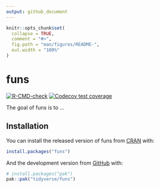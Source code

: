 ```yaml
---
output: github_document
---
```


<!-- README.md is generated from README.Rmd. Please edit that file -->

```r
knitr::opts_chunk$set(
  collapse = TRUE,
  comment = "#>",
  fig.path = "man/figures/README-",
  out.width = "100%"
)
```

# funs

<!-- badges: start -->
[![R-CMD-check](https://github.com/tidyverse/funs/actions/workflows/R-CMD-check.yaml/badge.svg)](https://github.com/tidyverse/funs/actions/workflows/R-CMD-check.yaml)
[![Codecov test coverage](https://codecov.io/gh/tidyverse/funs/branch/main/graph/badge.svg)](https://app.codecov.io/gh/tidyverse/funs?branch=main)
<!-- badges: end -->

The goal of funs is to ...

## Installation

You can install the released version of funs from [CRAN](https://CRAN.R-project.org) with:

``` r
install.packages("funs")
```

And the development version from [GitHub](https://github.com/) with:

``` r
# install.packages("pak")
pak::pak("tidyverse/funs")
```
